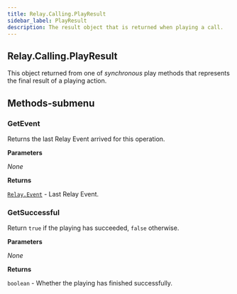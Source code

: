 ```yaml
---
title: Relay.Calling.PlayResult
sidebar_label: PlayResult
description: The result object that is returned when playing a call.
---
```


[relay-event]: /sdks/reference/realtime-sdk/v2/sdks/golang/event

## Relay.Calling.PlayResult

This object returned from one of _synchronous_ play methods that represents the final result of a playing action.

## Methods-submenu

### GetEvent

Returns the last Relay Event arrived for this operation.


**Parameters**

_None_

**Returns**

[`Relay.Event`][relay-event] - Last Relay Event.



### GetSuccessful

Return `true` if the playing has succeeded, `false` otherwise.


**Parameters**

_None_

**Returns**

`boolean` - Whether the playing has finished successfully.
